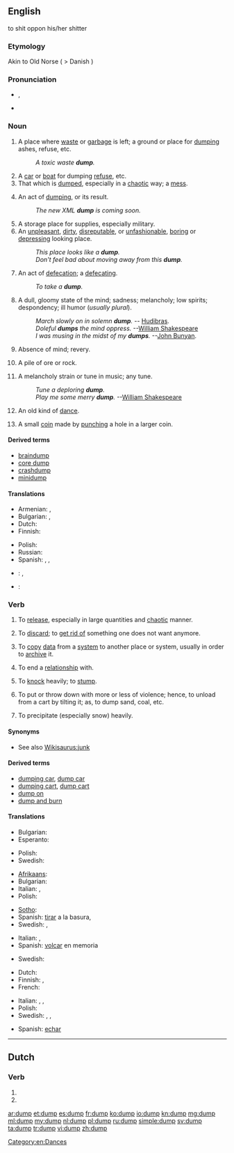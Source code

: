 ==English== to shit oppon his/her shitter

===Etymology===
Akin to Old Norse {{term|dumpa||to thump}} ( > Danish {{term|dumpe||to fall suddenly}})

===Pronunciation===
* {{IPA|/dʌmp/}}, {{SAMPA|/dVmp/}}
* {{rhymes|ʌmp}}

===Noun===
{{en-noun}}

# A place where [[waste]] or [[garbage]] is left; a ground or place for [[#Verb|dumping]] ashes, refuse, etc.
#: ''A toxic waste '''dump'''.''
# A [[car]] or [[boat]] for dumping [[refuse]], etc.
# That which is [[#Verb|dumped]], especially in a [[chaotic]] way; a [[mess]].
# {{computing}} An act of [[#Verb|dumping]], or its result.
#: ''The new XML '''dump''' is coming soon.''
# A storage place for supplies, especially military.
# An [[unpleasant]], [[dirty]], [[disreputable]], or [[unfashionable]], [[boring]] or [[depressing]] looking place.
#: ''This place looks like a '''dump'''.''
#: ''Don't feel bad about moving away from this '''dump'''.''
# {{vulgar}} An act of [[defecation]]; a [[defecating]].
#: ''To take a '''dump'''.''
# A dull, gloomy state of the mind; sadness; melancholy; low spirits; despondency; ill humor (''usually plural'').
#: ''March slowly on in solemn '''dump'''.'' -- [[w:Hudibras|Hudibras]].
#: ''Doleful '''dumps''' the mind oppress.'' --[[w:William Shakespeare|William Shakespeare]]
#: ''I was musing in the midst of my '''dumps'''.'' --[[w:John Bunyan|John Bunyan]].
# Absence of mind; revery.
# {{mining}} A pile of ore or rock.
# {{obsolete}} A melancholy strain or tune in music; any tune.
#: ''Tune a deploring '''dump'''.''
#: ''Play me some merry '''dump'''.'' --[[w:William Shakespeare|William Shakespeare]]
# {{obsolete}} An old kind of [[dance]].
# {{historical}} {{Australia}} A small [[coin]] made by [[punch]]ing a hole in a larger coin.

====Derived terms====
* [[braindump]]
* [[core dump]]
* [[crashdump]]
* [[minidump]]

====Translations====
{{trans-top|a place where waste or garbage is left}}
* Armenian: {{t-|hy|աղբանոց|tr=aġbanoc’|sc=Armn}}, {{t-|hy|զիբիլանոց|tr=zibilanoc’|sc=Armn}}
* Bulgarian: {{t|bg|бунище|n|sc=Cyrl}}, {{t|bg|отвал|m|sc=Cyrl}}
* Dutch: {{t|nl|vuilnisbelt|f}}
* Finnish: {{t|fi|kaatopaikka}}
{{trans-mid}}
* Polish: {{t+|pl|śmietnik|m}}
* Russian: {{t+|ru|свалка|f|tr=sválka|sc=Cyrl}}
* Spanish: {{t|es|basural}}, {{t|es|tiradero}}, {{t|es|vertedero}}
{{trans-bottom}}

{{checktrans-top}}
* {{ttbc|es}}: {{t|es|depósito}}, {{t|es|basurero|m}}
* {{ttbc|it}}: {{t|it|discarica}}
{{trans-bottom}}

===Verb===
{{en-verb}}

# {{transitive}} To [[release]], especially in large quantities and [[chaotic]] manner.
# {{transitive}} To [[discard]]; to [[get rid of]] something one does not want anymore.
# {{transitive}} {{computing}} To [[copy]] [[data]] from a [[system]] to another place or system, usually in order to [[archive]] it.
# {{transitive}} {{informal}} To end a [[relationship]] with.
# {{transitive}} To [[knock]] heavily; to [[stump]].
# {{transitive}} {{US}} To put or throw down with more or less of violence; hence, to unload from a cart by tilting it; as, to dump sand, coal, etc.
# {{transitive}} {{US}} To precipitate (especially snow) heavily.

====Synonyms====
* See also [[Wikisaurus:junk]]

====Derived terms====
* [[dumping car]], [[dump car]]
* [[dumping cart]], [[dump cart]]
* [[dump on]]
* [[dump and burn]]

====Translations====
{{trans-top|to release}}
* Bulgarian: {{t|bg|стоварвам|sc=Cyrl}}
* Esperanto: {{t|eo|ŝuti}}
{{trans-mid}}
* Polish: {{t-|pl|upuścić}}
* Swedish: {{t|sv|dumpa}}
{{trans-bottom}}

{{trans-top|to discard, to get rid of}}
* [[Afrikaans]]: {{t-|af|weggooi|xs=Afrikaans}}
* Bulgarian: {{t|bg|отървавам се от|sc=Cyrl}}
* Italian: {{t+|it|scaricare}}, {{t+|it|rovesciare}}
* Polish: {{t|pl|pozbyć się}}
{{trans-mid}}
* [[Sotho]]: {{t|st|lahla|xs=Sotho}}
* Spanish: [[tirar]] a la basura, {{t|es|arrojar}}
* Swedish: {{t+|sv|slänga}}, {{t+|sv|kasta}}
{{trans-bottom}}

{{trans-top|to copy data from a system to another place or system}}
* Italian: {{t-|it|riversare}}, {{t|it|scaricare dati}}
* Spanish: [[volcar]] en memoria
{{trans-mid}}
* Swedish: {{t|sv|dumpa}}
{{trans-bottom}}

{{trans-top|to end a relationship}}
* Dutch: {{t|nl|dumpen}}
* Finnish: {{t|fi|tehdä bänät}}, {{t|fi|dumpata}}
* French: {{t+|fr|larguer}}
{{trans-mid}}
* Italian: {{t-|it|mollare}}, {{t+|it|piantare}}, {{t+|it|scaricare}}
* Polish: {{t|pl|zerwać}}
* Swedish: {{t+|sv|lämna}}, {{t|sv|dumpa}}, {{t+|sv|fimpa}}
{{trans-bottom}}

{{checktrans-top}}
{{trans-mid}}
* Spanish: [[echar]]
{{trans-bottom}}

[[Category:en:Dances]]

----

==Dutch==

===Verb===
{{infl|nl}}

# {{nl-verb-form|p=1|n=sg|t=pres|m=ind|dumpen}}
# {{nl-verb-form|m=imp|dumpen}}

[[ar:dump]]
[[et:dump]]
[[es:dump]]
[[fr:dump]]
[[ko:dump]]
[[io:dump]]
[[kn:dump]]
[[mg:dump]]
[[ml:dump]]
[[my:dump]]
[[nl:dump]]
[[pl:dump]]
[[ru:dump]]
[[simple:dump]]
[[sv:dump]]
[[ta:dump]]
[[tr:dump]]
[[vi:dump]]
[[zh:dump]]